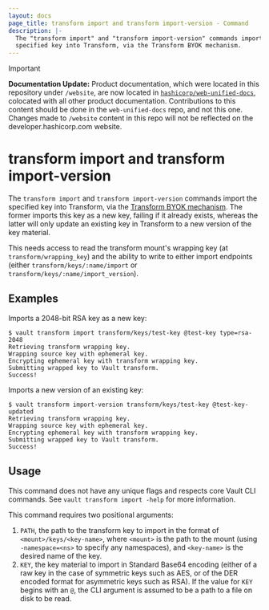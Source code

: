 ```yaml
---
layout: docs
page_title: transform import and transform import-version - Command
description: |-
  The "transform import" and "transform import-version" commands import the
  specified key into Transform, via the Transform BYOK mechanism.
---
```


> [!IMPORTANT]  
> **Documentation Update:** Product documentation, which were located in this repository under `/website`, are now located in [`hashicorp/web-unified-docs`](https://github.com/hashicorp/web-unified-docs), colocated with all other product documentation. Contributions to this content should be done in the `web-unified-docs` repo, and not this one. Changes made to `/website` content in this repo will not be reflected on the developer.hashicorp.com website.

# transform import and transform import-version

The `transform import` and `transform import-version` commands import the
specified key into Transform, via the [Transform BYOK
mechanism](/vault/docs/secrets/transform#bring-your-own-key-byok). The former
imports this key as a new key, failing if it already exists, whereas the
latter will only update an existing key in Transform to a new version of the
key material.

This needs access to read the transform mount's wrapping key (at
`transform/wrapping_key`) and the ability to write to either import
endpoints (either `transform/keys/:name/import` or
`transform/keys/:name/import_version`).

## Examples

Imports a 2048-bit RSA key as a new key:

```
$ vault transform import transform/keys/test-key @test-key type=rsa-2048
Retrieving transform wrapping key.
Wrapping source key with ephemeral key.
Encrypting ephemeral key with transform wrapping key.
Submitting wrapped key to Vault transform.
Success!
```

Imports a new version of an existing key:

```
$ vault transform import-version transform/keys/test-key @test-key-updated
Retrieving transform wrapping key.
Wrapping source key with ephemeral key.
Encrypting ephemeral key with transform wrapping key.
Submitting wrapped key to Vault transform.
Success!
```

## Usage

This command does not have any unique flags and respects core Vault CLI
commands. See `vault transform import -help` for more information.

This command requires two positional arguments:

 1. `PATH`, the path to the transform key to import in the format of
    `<mount>/keys/<key-name>`, where `<mount>` is the path to the mount
    (using `-namespace=<ns>` to specify any namespaces), and `<key-name>`
    is the desired name of the key.
 2. `KEY`, the key material to import in Standard Base64 encoding (either
    of a raw key in the case of symmetric keys such as AES, or of the DER
    encoded format for asymmetric keys such as RSA). If the value for `KEY`
    begins with an `@`, the CLI argument is assumed to be a path to a file
    on disk to be read.
